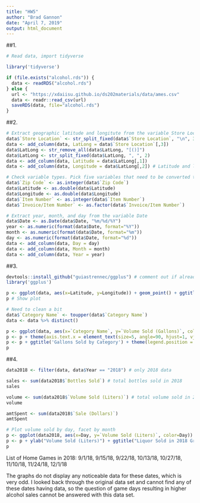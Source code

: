 ```yaml
---
title: "HW5"
author: "Brad Gannon"
date: "April 7, 2019"
output: html_document
---
```


##1.
```r
# Read data, import tidyverse

library('tidyverse')

if (file.exists("alcohol.rds")) {
  data <- readRDS("alcohol.rds")
} else {
  url <- "https://xdaiisu.github.io/ds202materials/data/ames.csv"
  data <- readr::read_csv(url)
  saveRDS(data, file="alcohol.rds")
}
```

##2.
```r
# Extract geographic latitude and longitute from the variable Store Location
data$`Store Location` <- str_split_fixed(data$`Store Location`, "\n", 3) # split by '\n'
data <- add_column(data, LatLong = data$`Store Location`[,3])
data$LatLong <- str_remove_all(data$LatLong, "[()]")
data$LatLong <- str_split_fixed(data$LatLong, ", ", 2)
data <- add_column(data, Latitude = data$LatLong[,1])
data <- add_column(data, Longitude = data$LatLong[,2]) # Latitude and longitude columns will make graphing easier

# Check variable types. Pick five variables that need to be converted to a different type and fix those
data$`Zip Code` <- as.integer(data$`Zip Code`)
data$Latitude <- as.double(data$Latitude)
data$Longitude <- as.double(data$Longitude)
data$`Item Number` <- as.integer(data$`Item Number`)
data$`Invoice/Item Number` <- as.factor(data$`Invoice/Item Number`)

# Extract year, month, and day from the variable Date
data$Date <- as.Date(data$Date, "%m/%d/%Y")
year <- as.numeric(format(data$Date, format="%Y"))
month <- as.numeric(format(data$Date, format="%m"))
day <- as.numeric(format(data$Date, format="%d"))
data <- add_column(data, Day = day)
data <- add_column(data, Month = month)
data <- add_column(data, Year = year)
```

##3.
```r
devtools::install_github("guiastrennec/ggplus") # comment out if already installed
library('ggplus')

p <- ggplot(data, aes(x=Latitude, y=Longitude)) + geom_point() + ggtitle("Ames Liquor Stores Latitudes and Longitudes")
p # Show plot

# Need to clean a bit
data$`Category Name` <- toupper(data$`Category Name`)
data <- data %>% distinct()

p <- ggplot(data, aes(x=`Category Name`, y=`Volume Sold (Gallons)`, color=`Category Name`, width=0.85)) + geom_bar(stat='identity', width=1)
p <- p + theme(axis.text.x = element_text(size=5, angle=90, hjust=1, vjust = 0.2)) + xlab('Category') + ylab('Volume Sold (Gallons)')
p <- p + ggtitle('Gallons Sold by Category') + theme(legend.position = 'none')
p
```

##4.
```r
data2018 <- filter(data, data$Year == "2018") # only 2018 data

sales <- sum(data2018$`Bottles Sold`) # total bottles sold in 2018
sales

volume <- sum(data2018$`Volume Sold (Liters)`) # total volume sold in 2018
volume

amtSpent <- sum(data2018$`Sale (Dollars)`)
amtSpent

# Plot volume sold by day, facet by month
p <- ggplot(data2018, aes(x=Day, y=`Volume Sold (Liters)`, color=Day)) + geom_point() + facet_wrap(data2018$Month)
p <- p + ylab("Volume Sold (Liters)") + ggtitle("Liquor Sold in 2018 Grouped by Month")
p
```
List of Home Games in 2018:
9/1/18, 9/15/18, 9/22/18, 10/13/18, 10/27/18, 11/10/18, 11/24/18, 12/1/18

The graphs do not display any noticeable data for these dates, which is very odd. I looked back through the original data set and cannot find any of these dates having data, so the question of game days resulting in higher alcohol sales cannot be answered with this data set.  
